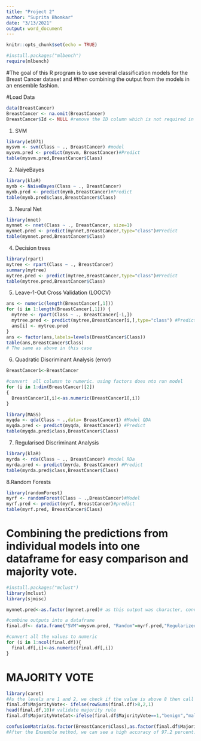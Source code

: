 ```yaml
---
title: "Project 2"
author: "Suprita Bhomkar"
date: "3/13/2021"
output: word_document
---
```


```r
knitr::opts_chunk$set(echo = TRUE)
```

```r
#install.packages("mlbench")
require(mlbench)
```

#The goal of this R program is to use several classification models for the Breast Cancer dataset and
#then combining the output from the models in an ensemble fashion. 

#Load Data
```r
data(BreastCancer)
BreastCancer <- na.omit(BreastCancer) 
BreastCancer$Id <- NULL #remove the ID column which is not required in the models

```

1. SVM
```r
library(e1071)
mysvm <- svm(Class ~ ., BreastCancer) #model
mysvm.pred <- predict(mysvm, BreastCancer)#Predict
table(mysvm.pred,BreastCancer$Class)
```

2. NaiyeBayes
```r
library(klaR)
mynb <- NaiveBayes(Class ~ ., BreastCancer)
mynb.pred <- predict(mynb,BreastCancer)#Predict
table(mynb.pred$class,BreastCancer$Class)
```

3. Neural Net
```r
library(nnet)
mynnet <- nnet(Class ~ ., BreastCancer, size=1)
mynnet.pred <- predict(mynnet,BreastCancer,type="class")#Predict
table(mynnet.pred,BreastCancer$Class)
```

4. Decision trees
```r
library(rpart)
mytree <- rpart(Class ~ ., BreastCancer)
summary(mytree)
mytree.pred <- predict(mytree,BreastCancer,type="class")#Predict
table(mytree.pred,BreastCancer$Class)
```

5. Leave-1-Out Cross Validation (LOOCV)
```r
ans <- numeric(length(BreastCancer[,1]))
for (i in 1:length(BreastCancer[,1])) {
  mytree <- rpart(Class ~ ., BreastCancer[-i,])
  mytree.pred <- predict(mytree,BreastCancer[i,],type="class") #Predict
  ans[i] <- mytree.pred
}
ans <- factor(ans,labels=levels(BreastCancer$Class))
table(ans,BreastCancer$Class)
# The same as above in this case
```

6. Quadratic Discriminant Analysis (error)
```r
BreastCancer1<-BreastCancer

#convert  all columsn to numeric. using factors does nto run model
for (i in 1:dim(BreastCancer)[2])
{
  BreastCancer1[,i]<-as.numeric(BreastCancer1[,i])
}

library(MASS)
myqda <- qda(Class ~ .,data= BreastCancer1) #Model QDA
myqda.pred <- predict(myqda, BreastCancer1) #Predict
table(myqda.pred$class,BreastCancer$Class)

```

7. Regularised Discriminant Analysis
```r
library(klaR)
myrda <- rda(Class ~ ., BreastCancer) #model RDa
myrda.pred <- predict(myrda, BreastCancer) #Predict
table(myrda.pred$class,BreastCancer$Class)

```

8.Random Forests
```r
library(randomForest)
myrf <- randomForest(Class ~ .,BreastCancer)#Model
myrf.pred <- predict(myrf, BreastCancer)#predict
table(myrf.pred, BreastCancer$Class)
```


# Combining the predictions from individual models into one dataframe for easy comparison and majority vote.

```r
#install.packages("mclust")
library(mclust)
library(sjmisc)

mynnet.pred<-as.factor(mynnet.pred)# as this output was character, convert to factor as output of other methods

#combine outputs into a dataframe
final.df<- data.frame("SVM"=mysvm.pred, "Random"=myrf.pred,"Regularized"= myrda.pred$class, "LOOCV"=ans,"DecisionTree"=mytree.pred, "Neural Net"=mynnet.pred,"NaiyeBayes"=mynb.pred$class )

#convert all the values to numeric
for (i in 1:ncol(final.df)){
  final.df[,i]<-as.numeric(final.df[,i])
}
```

# MAJORITY VOTE
```r
library(caret)
#As the levels are 1 and 2, we check if the value is above 8 then call it 2 otherwise 1
final.df$MajorityVote<- ifelse(rowSums(final.df)>8,2,1)
head(final.df,10)# validate majority rule
final.df$MajorityVoteCat<-ifelse(final.df$MajorityVote==1,"benign","malignant")

confusionMatrix(as.factor(BreastCancer$Class),as.factor(final.df$MajorityVoteCat))
#After the Ensemble method, we can see a high accuracy of 97.2 percent.
```

